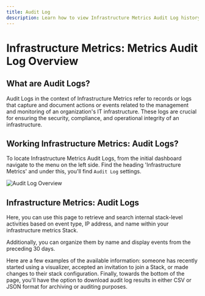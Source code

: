 ```yaml
---
title: Audit Log
description: Learn how to view Infrastructure Metrics Audit Log history in Logit.io
---
```


# Infrastructure Metrics: Metrics Audit Log Overview

## What are Audit Logs?

Audit Logs in the context of Infrastructure Metrics refer to records or logs 
that capture and document actions or events related to the management and 
monitoring of an organization's IT infrastructure. These logs are crucial 
for ensuring the security, compliance, and operational integrity of an infrastructure.

## Working Infrastructure Metrics: Audit Logs?

To locate Infrastructure Metrics Audit Logs, from the initial dashboard 
navigate to the menu on the left side. Find the heading 'Infrastructure Metrics' 
and under this, you'll find `Audit Log` settings.

![Audit Log Overview](@/images/help/infrastructure-metrics/audit-log-overview.png)

## Infrastructure Metrics: Audit Logs
Here, you can use this page to retrieve and search internal stack-level activities 
based on event type, IP address, and name within your infrastructure metrics Stack. 

Additionally, you can organize them by name and display events from the preceding 30 days. 

Here are a few examples of the available information: someone has recently started using 
a visualizer, accepted an invitation to join a Stack, or made changes to their stack 
configuration. Finally, towards the bottom of the page, you'll have the option to download 
audit log results in either CSV or JSON format for archiving or auditing purposes.